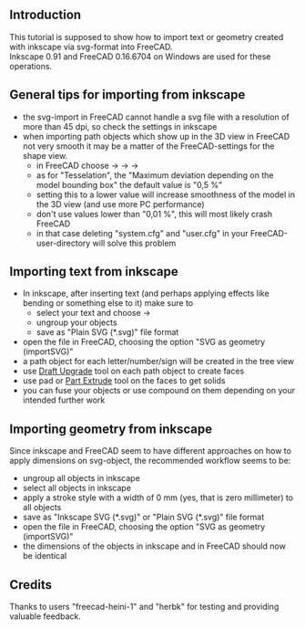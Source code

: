 <languages/>
<translate>

<!--T:1-->
{{TutorialInfo
|Topic=Import text and geometry from Inkscape
|Level=Beginner
|Time=30 minutes
|Author=r-frank
|FCVersion=0.16.6704
|Files=
}}

== Introduction == <!--T:7-->

<!--T:2-->
This tutorial is supposed to show how to import text or geometry created with inkscape via svg-format into FreeCAD.<br />
Inkscape 0.91 and FreeCAD 0.16.6704 on Windows are used for these operations.

== General tips for importing from inkscape == <!--T:8-->

<!--T:3-->
*the svg-import in FreeCAD cannot handle a svg file with a resolution of more than 45 dpi, so check the settings in inkscape
*when importing path objects which show up in the 3D view in FreeCAD not very smooth it may be a matter of the FreeCAD-settings for the shape view.
**in FreeCAD choose {{KEY|Edit}} → {{KEY|Preferences}} → {{KEY|Part Design}} → {{KEY|Shape View}}
**as for "Tesselation", the "Maximum deviation depending on the model bounding box" the default value is "0,5 %"
**setting this to a lower value will increase smoothness of the model in the 3D view (and use more PC performance)
**don't use values lower than "0,01 %", this will most likely crash FreeCAD
**in that case deleting "system.cfg" and "user.cfg" in your FreeCAD-user-directory will solve this problem

== Importing text from inkscape == <!--T:9-->

<!--T:4-->
*In inkscape, after inserting text (and perhaps applying effects like bending or something else to it) make sure to
**select your text and choose {{KEY|Path}} → {{KEY|Object to path}}
**ungroup your objects
**save as "Plain SVG (*.svg)" file format
*open the file in FreeCAD, choosing the option "SVG as geometry (importSVG)"
*a path object for each letter/number/sign will be created in the tree view
*use [[Draft_Upgrade|Draft Upgrade]] tool on each path object to create faces
*use pad or [[Part_Extrude|Part Extrude]] tool on the faces to get solids
*you can fuse your objects or use compound on them depending on your intended further work

== Importing geometry from inkscape == <!--T:10-->

<!--T:5-->
Since inkscape and FreeCAD seem to have different approaches on how to apply dimensions on svg-object, the recommended workflow seems to be:
*ungroup all objects in inkscape
*select all objects in inkscape
*apply a stroke style with a width of 0 mm (yes, that is zero millimeter) to all objects
*save as "Inkscape SVG (*.svg)" or "Plain SVG (*.svg)" file format
*open the file in FreeCAD, choosing the option "SVG as geometry (importSVG)"
*the dimensions of the objects in inkscape and in FreeCAD should now be identical

== Credits == <!--T:11-->

<!--T:6-->
Thanks to users "freecad-heini-1" and "herbk" for testing and providing valuable feedback.

</translate>